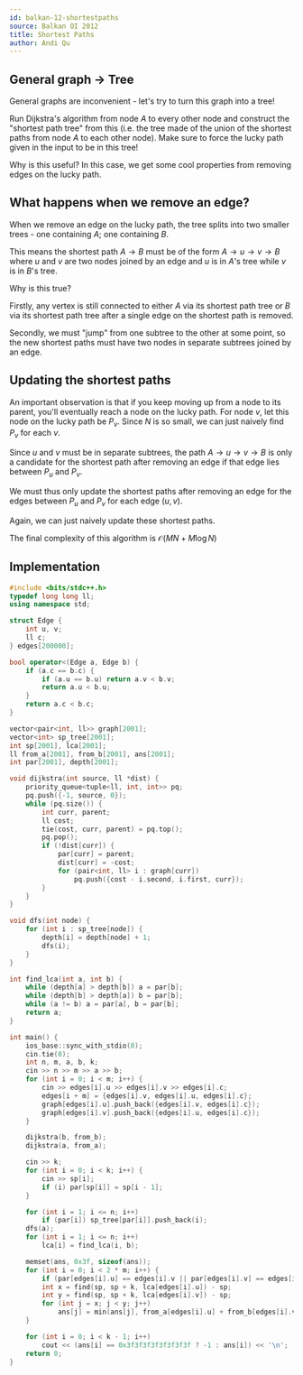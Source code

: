 ```yaml
---
id: balkan-12-shortestpaths
source: Balkan OI 2012
title: Shortest Paths
author: Andi Qu
---
```


## General graph -> Tree

General graphs are inconvenient - let's try to turn this graph into a tree!

Run Dijkstra's algorithm from node $A$ to every other node and construct the
"shortest path tree" from this (i.e. the tree made of the union of the shortest
paths from node $A$ to each other node). Make sure to force the lucky path given
in the input to be in this tree!

Why is this useful? In this case, we get some cool properties from removing
edges on the lucky path.

## What happens when we remove an edge?

When we remove an edge on the lucky path, the tree splits into two smaller
trees - one containing $A$; one containing $B$.

This means the shortest path $A \rightarrow B$ must be of the form
$A \rightarrow u \rightarrow v \rightarrow B$ where $u$ and $v$ are two nodes
joined by an edge and $u$ is in $A$'s tree while $v$ is in $B$'s tree.

Why is this true?

Firstly, any vertex is still connected to either $A$ via its shortest path tree
or $B$ via its shortest path tree after a single edge on the shortest path is
removed.

Secondly, we must "jump" from one subtree to the other at some point, so the new
shortest paths must have two nodes in separate subtrees joined by an edge.

## Updating the shortest paths

An important observation is that if you keep moving up from a node to its
parent, you'll eventually reach a node on the lucky path. For node $v$, let this
node on the lucky path be $P_v$. Since $N$ is so small, we can just naively find
$P_v$ for each $v$.

Since $u$ and $v$ must be in separate subtrees, the path
$A \rightarrow u \rightarrow v \rightarrow B$ is only a candidate for the
shortest path after removing an edge if that edge lies between $P_u$ and $P_v$.

We must thus only update the shortest paths after removing an edge for the edges
between $P_u$ and $P_v$ for each edge $(u, v)$.

Again, we can just naively update these shortest paths.

The final complexity of this algorithm is $\mathcal{O}(MN + M \log N)$

## Implementation

```cpp
#include <bits/stdc++.h>
typedef long long ll;
using namespace std;

struct Edge {
	int u, v;
	ll c;
} edges[200000];

bool operator<(Edge a, Edge b) {
	if (a.c == b.c) {
		if (a.u == b.u) return a.v < b.v;
		return a.u < b.u;
	}
	return a.c < b.c;
}

vector<pair<int, ll>> graph[2001];
vector<int> sp_tree[2001];
int sp[2001], lca[2001];
ll from_a[2001], from_b[2001], ans[2001];
int par[2001], depth[2001];

void dijkstra(int source, ll *dist) {
	priority_queue<tuple<ll, int, int>> pq;
	pq.push({-1, source, 0});
	while (pq.size()) {
		int curr, parent;
		ll cost;
		tie(cost, curr, parent) = pq.top();
		pq.pop();
		if (!dist[curr]) {
			par[curr] = parent;
			dist[curr] = -cost;
			for (pair<int, ll> i : graph[curr])
				pq.push({cost - i.second, i.first, curr});
		}
	}
}

void dfs(int node) {
	for (int i : sp_tree[node]) {
		depth[i] = depth[node] + 1;
		dfs(i);
	}
}

int find_lca(int a, int b) {
	while (depth[a] > depth[b]) a = par[b];
	while (depth[b] > depth[a]) b = par[b];
	while (a != b) a = par[a], b = par[b];
	return a;
}

int main() {
	ios_base::sync_with_stdio(0);
	cin.tie(0);
	int n, m, a, b, k;
	cin >> n >> m >> a >> b;
	for (int i = 0; i < m; i++) {
		cin >> edges[i].u >> edges[i].v >> edges[i].c;
		edges[i + m] = {edges[i].v, edges[i].u, edges[i].c};
		graph[edges[i].u].push_back({edges[i].v, edges[i].c});
		graph[edges[i].v].push_back({edges[i].u, edges[i].c});
	}

	dijkstra(b, from_b);
	dijkstra(a, from_a);

	cin >> k;
	for (int i = 0; i < k; i++) {
		cin >> sp[i];
		if (i) par[sp[i]] = sp[i - 1];
	}

	for (int i = 1; i <= n; i++)
		if (par[i]) sp_tree[par[i]].push_back(i);
	dfs(a);
	for (int i = 1; i <= n; i++)
		lca[i] = find_lca(i, b);

	memset(ans, 0x3f, sizeof(ans));
	for (int i = 0; i < 2 * m; i++) {
		if (par[edges[i].u] == edges[i].v || par[edges[i].v] == edges[i].u) continue;
		int x = find(sp, sp + k, lca[edges[i].u]) - sp;
		int y = find(sp, sp + k, lca[edges[i].v]) - sp;
		for (int j = x; j < y; j++)
			ans[j] = min(ans[j], from_a[edges[i].u] + from_b[edges[i].v] + edges[i].c - 2);
	}

	for (int i = 0; i < k - 1; i++)
		cout << (ans[i] == 0x3f3f3f3f3f3f3f3f ? -1 : ans[i]) << '\n';
	return 0;
}
```
